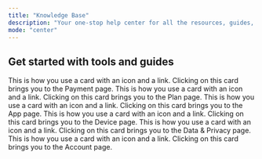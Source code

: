 ```yaml
---
title: "Knowledge Base"
description: "Your one-stop help center for all the resources, guides, and support you need. Find answers to common questions, discover new features, and get assistance with troubleshooting."
mode: "center"
---
```


## Get started with tools and guides

<CardGroup cols={3} >

<Card title="Payment" icon="link" href="/help/getting-started/payment">
  This is how you use a card with an icon and a link. Clicking on this card
  brings you to the Payment page.
</Card>

<Card title="Plan" icon="link" href="/help/getting-started/plan">
  This is how you use a card with an icon and a link. Clicking on this card
  brings you to the Plan page.
</Card>

<Card title="App" icon="link" href="/help/getting-started/app">
  This is how you use a card with an icon and a link. Clicking on this card
  brings you to the App page.
</Card>

<Card title="Device" icon="link" href="/help/getting-started/device">
  This is how you use a card with an icon and a link. Clicking on this card
  brings you to the Device page.
</Card>

<Card title="Data & Privacy" icon="link" href="/help/getting-started/data-privacy">
  This is how you use a card with an icon and a link. Clicking on this card
  brings you to the Data & Privacy page.
</Card>

<Card title="Account" icon="link" href="/help/getting-started/account">
  This is how you use a card with an icon and a link. Clicking on this card
  brings you to the Account page.
</Card>


</CardGroup>